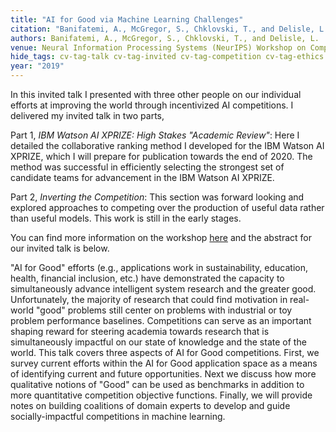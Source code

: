 ```yaml
---
title: "AI for Good via Machine Learning Challenges"
citation: "Banifatemi, A., McGregor, S., Chklovski, T., and Delisle, L. (2019). AI for Good via Machine Learning Challenges. In Neural Information Processing Systems Workshop on Competitions in Machine Learning. Vancouver, Canada."
authors: Banifatemi, A., McGregor, S., Chklovski, T., and Delisle, L.
venue: Neural Information Processing Systems (NeurIPS) Workshop on Competitions in Machine Learning
hide_tags: cv-tag-talk cv-tag-invited cv-tag-competition cv-tag-ethics
year: "2019"
---
```

In this invited talk I presented with three other people on our individual efforts at improving the world through incentivized AI competitions. I delivered my invited talk in two parts,

Part 1, *IBM Watson AI XPRIZE: High Stakes "Academic Review"*: Here I detailed the collaborative ranking method I developed for the IBM Watson AI XPRIZE, which I will prepare for publication towards the end of 2020. The method was successful in efficiently selecting the strongest set of candidate teams for advancement in the IBM Watson AI XPRIZE.

Part 2, *Inverting the Competition*: This section was forward looking and explored approaches to competing over the production of useful data rather than useful models. This work is still in the early stages.

You can find more information on the workshop [here](https://nips.cc/Conferences/2019/Schedule?showEvent=13180) and the abstract for our invited talk is below.


"AI for Good" efforts (e.g., applications work in sustainability, education, health, financial inclusion, etc.) have demonstrated the capacity to simultaneously advance intelligent system research and the greater good. Unfortunately, the majority of research that could find motivation in real-world "good" problems still center on problems with industrial or toy problem performance baselines.
Competitions can serve as an important shaping reward for steering academia towards research that is simultaneously impactful on our state of knowledge and the state of the world.  This talk covers three aspects of AI for Good competitions. First, we survey current efforts within the AI for Good application space as a means of identifying current and future opportunities. Next we discuss how more qualitative notions of "Good" can be used as benchmarks in addition to more quantitative competition objective functions. Finally, we will provide notes on building coalitions of domain experts to develop and guide socially-impactful competitions in machine learning.
